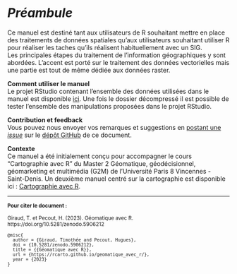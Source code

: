 # *Préambule* {.unnumbered}

<!-- <div style="float: right"><img src="img/layer-group-solid.svg" width="150px" padding="1em"/></div> -->
Ce manuel est destiné tant aux utilisateurs de R souhaitant mettre en place des traitements de données spatiales qu'aux utilisateurs souhaitant utiliser R pour réaliser les taches qu'ils réalisent habituellement avec un SIG.   
Les principales étapes du traitement de l'information géographiques y sont abordées. 
L'accent est porté sur le traitement des données vectorielles mais une partie est tout de même dédiée aux données raster. 

**Comment utiliser le manuel**  
Le projet RStudio contenant l'ensemble des données utilisées dans le manuel est disponible [ici](https://github.com/rCarto/geodata/archive/refs/heads/main.zip). 
Une fois le dossier décompressé il est possible de tester l'ensemble des manipulations proposées dans le projet RStudio.  

**Contribution et feedback**  
Vous pouvez nous envoyer vos remarques et suggestions en [postant une *issue*](https://github.com/rCarto/geomatique_avec_r/issues) sur le [dépôt GitHub](https://github.com/rCarto/geomatique_avec_r) de ce document. 

**Contexte**  
Ce manuel a été initialement conçu pour accompagner le cours "Cartographie avec R" 
du Master 2 Géomatique, géodécisionnel, géomarketing et multimédia (G2M) de 
l'Université Paris 8 Vincennes - Saint-Denis. 
Un deuxième manuel centré sur la cartographie est disponible ici :
[Cartographie avec R](https://rcarto.github.io/cartographie_avec_r/).

--------
<small>
**Pour citer le document :**  

Giraud, T. et Pecout, H. (2023). Géomatique avec R. https://doi.org/10.5281/zenodo.5906212

```
@misc{
  author = {Giraud, Timothée and Pecout, Hugues},
  doi = {10.5281/zenodo.5906212},
  title = {{Géomatique avec R}},
  url = {https://rcarto.github.io/geomatique_avec_r/},
  year = {2023}
}
```
</small>
